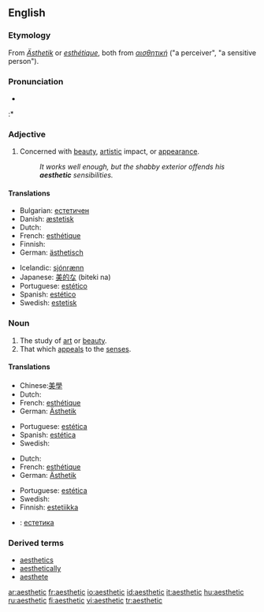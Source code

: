 ==English==

===Etymology===
From {{G.}} ''[[Ästhetik]]'' or {{F.}} ''[[esthétique]]'', both from {{Gr.}} ''[[αισθητική]]'' ("a perceiver", "a sensitive person").

===Pronunciation===
* {{audio|en-us-aesthetic.ogg|Audio (US)}}
:* {{rhymes|ɛtɪk}}

===Adjective===
{{en-adj}}

# Concerned with [[beauty]], [[artistic]] impact, or [[appearance]].
#: ''It works well enough, but the shabby exterior offends his '''aesthetic''' sensibilities.''

====Translations====
{{trans-top|Concerned with beauty}}
* Bulgarian: [[естетичен]]
* Danish: [[æstetisk]]
* Dutch: {{t|nl|esthetisch}}
* French: [[esthétique]]
* Finnish: {{t-|fi|esteettinen}}
* German: [[ästhetisch]]
{{trans-mid}}
* Icelandic: [[sjónrænn]] {{m}}
* Japanese: [[美的な]] (biteki na)
* Portuguese: [[estético]]
* Spanish: [[estético]]
* Swedish: [[estetisk]]
{{trans-bottom}}

===Noun===
{{en-noun}}

# The study of [[art]] or [[beauty]].
# That which [[appeal]]s to the [[sense]]s.

====Translations====
{{trans-top|The study of art or beauty}}
* Chinese:[[美學]]
* Dutch: {{t-|nl|esthetica|f}}
* French: [[esthétique]] {{f}}
* German: [[Ästhetik]] {{f}}
{{trans-mid}}
* Portuguese: [[estética]] {{f}}
* Spanish: [[estética]] {{f}}
* Swedish: {{t-|sv|estetik}}
{{trans-bottom}}

{{trans-top|That which appeals to the senses}}
* Dutch: {{t|nl|esthetische|n}}
* French: [[esthétique]] {{f}}
* German: [[Ästhetik]] {{f}}
{{trans-mid}}
* Portuguese: [[estética]] {{f}}
* Swedish: {{t-|sv|estetik}}
* Finnish: [[estetiikka]]
{{trans-bottom}}

{{trans-top|Translations to be checked}}
{{checktrans}}
*{{ttbc|Bulgarian}}: [[естетика]] {{f}}
{{trans-bottom}}

===Derived terms===
*[[aesthetics]]
*[[aesthetically]]
*[[aesthete]]

[[ar:aesthetic]]
[[fr:aesthetic]]
[[io:aesthetic]]
[[id:aesthetic]]
[[it:aesthetic]]
[[hu:aesthetic]]
[[ru:aesthetic]]
[[fi:aesthetic]]
[[vi:aesthetic]]
[[tr:aesthetic]]